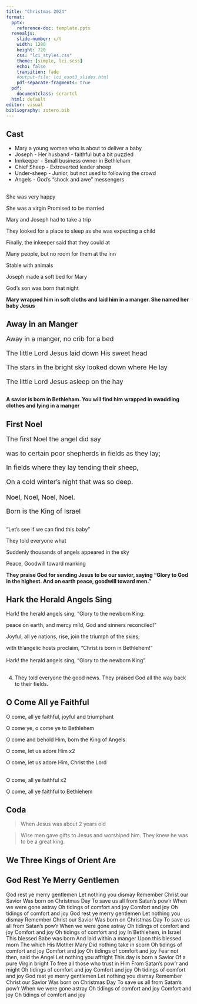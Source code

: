 ```yaml
---
title: "Christmas 2024"
format: 
  pptx: 
    reference-doc: template.pptx
  revealjs:
    slide-number: c/t
    width: 1280
    height: 720
    css: "lci_styles.css"
    theme: [simple, lci.scss]
    echo: false
    transition: fade
    #output-file: lci_esot3_slides.html
    pdf-separate-fragments: true
  pdf:
    documentclass: scrartcl
  html: default
editor: visual
bibliography: zotero.bib
---
```


## Cast

- Mary a young women who is about to deliver a baby
- Joseph - Her husband - faithful but a bit puzzled
- Innkeeper - Small business owner in Bethleham
- Chief Sheep - Extroverted leader sheep
- Under-sheep - Junior, but not used to following the crowd
- Angels - God's "shock and awe" messengers


## 

She was very happy

She was a virgin Promised to be married

Mary and Joseph had to take a trip

They looked for a place to sleep as she was expecting a child

Finally, the inkeeper said that they could at

Many people, but no room for them at the inn

Stable with animals

Joseph made a soft bed for Mary

God’s son was born that night

**Mary wrapped him in soft cloths and laid him in a manger. She named her baby Jesus**

## Away in an Manger 
::: {style="font-size: 125%;"}
Away in a manger, no crib for a bed

The little Lord Jesus laid down His sweet head

The stars in the bright sky looked down where He lay

The little Lord Jesus asleep on the hay
:::

##

**A savior is born in Bethleham. You will find him wrapped in swaddling clothes and lying in a manger**

## First Noel 
::: {style="font-size: 125%;"}
The first Noel the angel did say 

was to certain poor shepherds in fields as they lay;

In fields where they lay tending their sheep,

On a cold win­ter’s night that was so deep.
\
\
Noel, Noel, Noel, Noel. 

Born is the King of Israel
:::

##

"Let's see if we can find this baby"

They told everyone what


Suddenly thousands of angels appeared in the sky

Peace, Goodwill toward manking


**They praise God for sending Jesus to be our savior, saying “Glory to God in the highest. And on earth peace, goodwill toward men.”**

## Hark the Herald Angels Sing

Hark! the herald angels sing, "Glory to the newborn King:

peace on earth, and mercy mild, God and sinners reconciled!"

Joyful, all ye nations, rise, join the triumph of the skies;

with th'angelic hosts proclaim, "Christ is born in Bethlehem!"
\
\
Hark! the herald angels sing, "Glory to the newborn King"


##

4. They told everyone the good news. They praised God all the way back to their fields. 


## O Come All ye Faithful 

O come, all ye faithful, joyful and triumphant

O come ye, o come ye to Bethlehem

O come and behold Him, born the King of Angels

O come, let us adore Him x2

O come, let us adore Him, Christ the Lord
\
\

O come, all ye faithful x2

O come, all ye faithful to Bethlehem



## Coda

>When Jesus was about 2 years old

>Wise men gave gifts to Jesus and worshiped him. They knew he was to be a great king.

## We Three Kings of Orient Are


## God Rest Ye Merry Gentlemen


God rest ye merry gentlemen
Let nothing you dismay
Remember Christ our Savior
Was born on Christmas Day
To save us all from Satan's pow'r
When we were gone astray
Oh tidings of comfort and joy
Comfort and joy
Oh tidings of comfort and joy
God rest ye merry gentlemen
Let nothing you dismay
Remember Christ our Savior
Was born on Christmas Day
To save us all from Satan's pow'r
When we were gone astray
Oh tidings of comfort and joy
Comfort and joy
Oh tidings of comfort and joy
In Bethlehem, in Israel
This blessed Babe was born
And laid within a manger
Upon this blessed morn
The which His Mother Mary
Did nothing take in scorn
Oh tidings of comfort and joy
Comfort and joy
Oh tidings of comfort and joy
Fear not then, said the Angel
Let nothing you affright
This day is born a Savior
Of a pure Virgin bright
To free all those who trust in Him
From Satan's pow'r and might
Oh tidings of comfort and joy
Comfort and joy
Oh tidings of comfort and joy
God rest ye merry gentlemen
Let nothing you dismay
Remember Christ our Savior
Was born on Christmas Day
To save us all from Satan's pow'r
When we were gone astray
Oh tidings of comfort and joy
Comfort and joy
Oh tidings of comfort and joy

